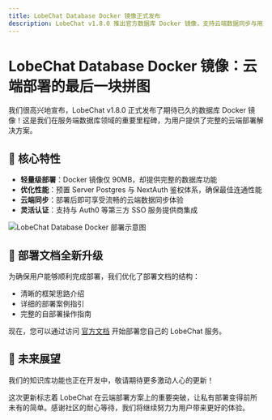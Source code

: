 ```yaml
---
title: LobeChat Database Docker 镜像正式发布
description: LobeChat v1.8.0 推出官方数据库 Docker 镜像，支持云端数据同步与用户管理，并提供完整的自部署文档指南。
---
```


# LobeChat Database Docker 镜像：云端部署的最后一块拼图

我们很高兴地宣布，LobeChat v1.8.0 正式发布了期待已久的数据库 Docker 镜像！这是我们在服务端数据库领域的重要里程碑，为用户提供了完整的云端部署解决方案。

## 🚀 核心特性

- **轻量级部署**：Docker 镜像仅 90MB，却提供完整的数据库功能
- **优化性能**：预置 Server Postgres 与 NextAuth 鉴权体系，确保最佳连通性能
- **云端同步**：部署后即可享受流畅的云端数据同步体验
- **灵活认证**：支持与 Auth0 等第三方 SSO 服务提供商集成

![LobeChat Database Docker 部署示意图](https://github.com/user-attachments/assets/database-docker-deploy)

## 📘 部署文档全新升级

为确保用户能够顺利完成部署，我们优化了部署文档的结构：

- 清晰的框架思路介绍
- 详细的部署案例指引
- 完整的自部署操作指南

现在，您可以通过访问 [官方文档](https://lobehub.com/zh/docs/self-hosting/server-database) 开始部署您自己的 LobeChat 服务。

## 🔮 未来展望

我们的知识库功能也正在开发中，敬请期待更多激动人心的更新！

这次更新标志着 LobeChat 在云端部署方案上的重要突破，让私有部署变得前所未有的简单。感谢社区的耐心等待，我们将继续努力为用户带来更好的体验。

